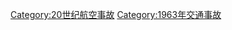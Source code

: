 {{Year by category
|m=1
|c=9
|d=6
|y=3
|cat=航空事故
|sortkey=Aviation accidents
|parent=20世纪航空事故
|subcat=1963年交通事故
}}

[[Category:20世纪航空事故|Category:20世纪航空事故]]
[[Category:1963年交通事故|Category:1963年交通事故]]
